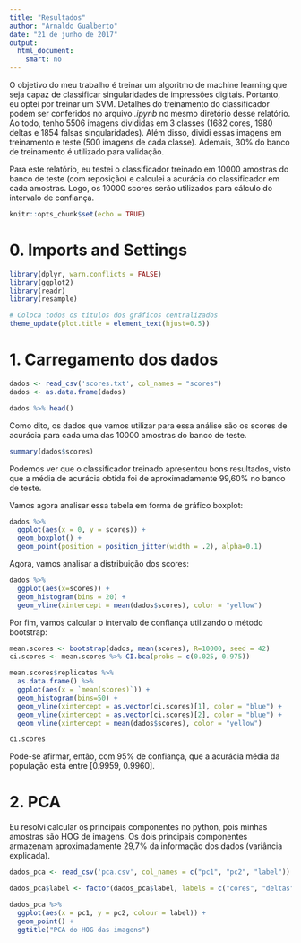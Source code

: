 ```yaml
---
title: "Resultados"
author: "Arnaldo Gualberto"
date: "21 de junho de 2017"
output: 
  html_document:
    smart: no
---
```


O objetivo do meu trabalho é treinar um algoritmo de machine learning que seja capaz de classificar singularidades de impressões digitais. Portanto, eu optei por treinar um SVM. Detalhes do treinamento do classificador podem ser conferidos no arquivo _.ipynb_ no mesmo diretório desse relatório. Ao todo, tenho 5506 imagens divididas em 3 classes (1682 cores, 1980 deltas e 1854 falsas singularidades). Além disso, dividi essas imagens em treinamento e teste (500 imagens de cada classe). Ademais, 30% do banco de treinamento é utilizado para validação. 

Para este relatório, eu testei o classificador treinado em 10000 amostras do banco de teste (com reposição) e calculei a acurácia do classificador em cada amostras. Logo, os 10000 scores serão utilizados para cálculo do intervalo de confiança.

```r
knitr::opts_chunk$set(echo = TRUE)
```

# 0. Imports and Settings

```r
library(dplyr, warn.conflicts = FALSE)
library(ggplot2)
library(readr)
library(resample)

# Coloca todos os titulos dos gráficos centralizados
theme_update(plot.title = element_text(hjust=0.5))
```

# 1. Carregamento dos dados

```r
dados <- read_csv('scores.txt', col_names = "scores")
dados <- as.data.frame(dados)

dados %>% head()
```

Como dito, os dados que vamos utilizar para essa análise são os scores de acurácia para cada uma das 10000 amostras do banco de teste.

```r
summary(dados$scores)
```

Podemos ver que o classificador treinado apresentou bons resultados, visto que a média de acurácia obtida foi de aproximadamente 99,60% no banco de teste.

Vamos agora analisar essa tabela em forma de gráfico boxplot:

```r
dados %>%
  ggplot(aes(x = 0, y = scores)) +
  geom_boxplot() +
  geom_point(position = position_jitter(width = .2), alpha=0.1)
```

Agora, vamos analisar a distribuição dos scores:

```r
dados %>%
  ggplot(aes(x=scores)) +
  geom_histogram(bins = 20) +
  geom_vline(xintercept = mean(dados$scores), color = "yellow")
```

Por fim, vamos calcular o intervalo de confiança utilizando o método bootstrap:

```r
mean.scores <- bootstrap(dados, mean(scores), R=10000, seed = 42)
ci.scores <- mean.scores %>% CI.bca(probs = c(0.025, 0.975))

mean.scores$replicates %>%
  as.data.frame() %>%
  ggplot(aes(x = `mean(scores)`)) +
  geom_histogram(bins=50) +
  geom_vline(xintercept = as.vector(ci.scores)[1], color = "blue") +
  geom_vline(xintercept = as.vector(ci.scores)[2], color = "blue") +
  geom_vline(xintercept = mean(dados$scores), color = "yellow")

ci.scores
```

Pode-se afirmar, então, com 95% de confiança, que a acurácia média da população está entre [0.9959, 0.9960].

# 2. PCA

Eu resolvi calcular os principais componentes no python, pois minhas amostras são HOG de imagens. Os dois principais componentes armazenam aproximadamente 29,7% da informação dos dados (variância explicada).

```r
dados_pca <- read_csv('pca.csv', col_names = c("pc1", "pc2", "label"))
```

```r
dados_pca$label <- factor(dados_pca$label, labels = c("cores", "deltas", "neg"))

dados_pca %>%
  ggplot(aes(x = pc1, y = pc2, colour = label)) +
  geom_point() +
  ggtitle("PCA do HOG das imagens")
```

